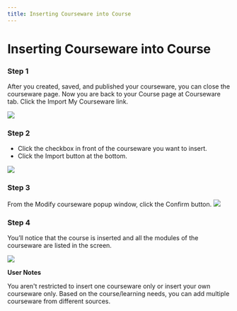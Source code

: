 ```yaml
--- 
title: Inserting Courseware into Course
--- 
```



# Inserting Courseware into Course

### Step 1

After you created, saved, and published your courseware, you can close the courseware page. Now you are back to your Course page at Courseware tab.
Click the Import My Courseware link.

![](/img/ulearning/teacher/prepare28.png)

###  Step 2
- Click the checkbox in front of the courseware you want to insert.
- Click the Import button at the bottom.

![](/img/ulearning/teacher/prepare29.png)

### Step 3

From the Modify courseware popup window, click the Confirm button.
![](/img/ulearning/teacher/prepare30.png)


### Step 4

You’ll notice that the course is inserted and all the modules of the courseware are listed in the screen.

![](/img/ulearning/teacher/prepare31.png)

**User Notes**

You aren't restricted to insert one courseware only or insert your own courseware only. Based on the course/learning needs, you can add multiple courseware from different sources.